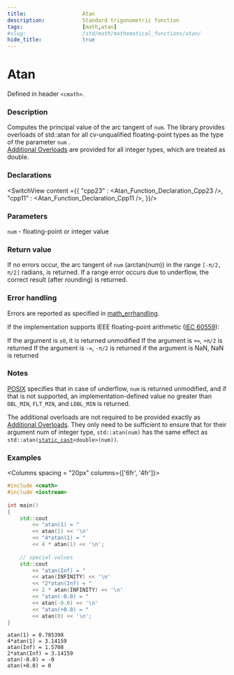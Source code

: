 ```yaml
---
title:                  Atan
description:            Standard trigonometric function
tags:                   [math,atan]
#slug:                  /std/math/mathematical_functions/atan/
hide_title:             true
---
```




# Atan

Defined in header `<cmath>`.

### Description

Computes the principal value of the arc tangent of <code>num</code>. 
<Since v='cpp23'>The library provides overloads of std::atan for all cv-unqualified floating-point types as the type of the parameter <code>num</code> </Since>.<br/>
<Since v='cpp11'><a href='#declarations'>Additional Overloads</a> are provided for all integer types, which are treated as <span class='col-lb'>double</span></Since>.

### Declarations

<SwitchView content ={{
    "cpp23" : <Atan_Function_Declaration_Cpp23 />,
    "cpp11" : <Atan_Function_Declaration_Cpp11 />,
}}/>

### Parameters
 
&#8203;<code>num</code> - floating-point or integer value

### Return value

If no errors occur, the arc tangent of <code>num</code> (arctan(num)) in the range `[-π/2, π/2]` radians, is returned.
If a range error occurs due to underflow, the correct result (after rounding) is returned.

### Error handling

Errors are reported as specified in <a href='/docs/std/math/math_errhandling'>math_errhandling</a>.

If the implementation supports IEEE floating-point arithmetic (<a href='https://www.iso.org/standard/80985.html'>IEC 60559</a>):

If the argument is `±0`, it is returned unmodified
If the argument is `+∞`, `+π/2` is returned
If the argument is `-∞`, `-π/2` is returned
if the argument is NaN, NaN is returned

### Notes
[POSIX](https://pubs.opengroup.org/onlinepubs/9699919799/functions/atan.html) 
specifies that in case of underflow, <code>num</code> is returned unmodified, 
and if that is not supported, an implementation-defined value no greater than `DBL_MIN`, `FLT_MIN`, and `LDBL_MIN` is returned.

The additional overloads are not required to be provided exactly as <a href='#declarations'>Additional Overloads</a>. 
They only need to be sufficient to ensure that for their argument num of integer type, 
`std::atan(num)` has the same effect as <code>std::atan(<a href='/docs/std/lang-support/static_cast'>static_cast</a>&lt;<span class='col-lb'>double</span>&gt;(num))</code>.

### Examples

<Columns spacing = "20px" columns={['6fr', '4fr']}>
<div>

```cpp
#include <cmath>
#include <iostream>
 
int main()
{
    std::cout 
        << "atan(1) = " 
        << atan(1) << '\n'
        << "4*atan(1) = " 
        << 4 * atan(1) << '\n';
 
    // special values
    std::cout 
        << "atan(Inf) = " 
        << atan(INFINITY) << '\n'
        << "2*atan(Inf) = " 
        << 2 * atan(INFINITY) << '\n'
        << "atan(-0.0) = " 
        << atan(-0.0) << '\n'
        << "atan(+0.0) = " 
        << atan(0) << '\n';
}

```

</div><div>

```plaintext title="Result"
atan(1) = 0.785398
4*atan(1) = 3.14159
atan(Inf) = 1.5708
2*atan(Inf) = 3.14159
atan(-0.0) = -0
atan(+0.0) = 0
```

</div>
</Columns>